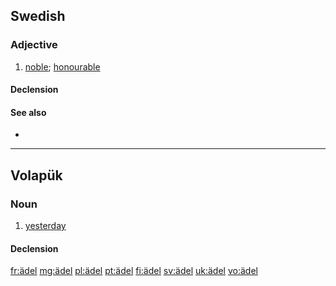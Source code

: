 {{also|adel|Adel}}
==Swedish==

===Adjective===
{{head|sv|adjective}}

# [[noble]]; [[honourable]]

====Declension====
{{sv-adj-reg|3=ädl}}

====See also====
* {{l|sv|adel}}

----

==Volapük==

===Noun===
{{vo-noun}}

# [[yesterday]]

====Declension====
{{vo-decl-noun}}

[[fr:ädel]]
[[mg:ädel]]
[[pl:ädel]]
[[pt:ädel]]
[[fi:ädel]]
[[sv:ädel]]
[[uk:ädel]]
[[vo:ädel]]